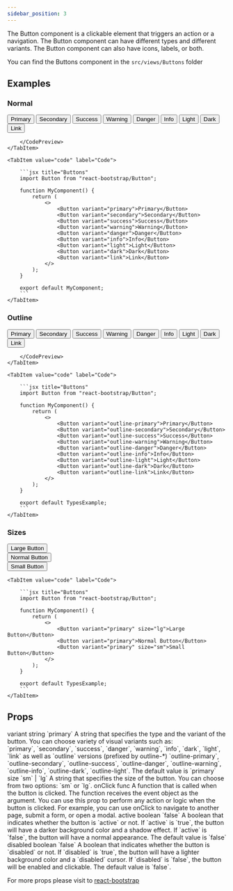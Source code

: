 ```yaml
---
sidebar_position: 3
---
```


The Button component is a clickable element that triggers an action or a navigation. The Button component can have different types and different variants. The Button component can also have icons, labels, or both.

You can find the Buttons component in the `src/views/Buttons` folder



## Examples
### Normal

<Tabs>
    <TabItem value="preview" label="Preview">
        <CodePreview>
            <div className="d-flex gap-2">
                <Button variant="primary">Primary</Button>
                <Button variant="secondary">Secondary</Button>
                <Button variant="success">Success</Button>
                <Button variant="warning">Warning</Button>
                <Button variant="danger">Danger</Button>
                <Button variant="info">Info</Button>
                <Button variant="light">Light</Button>
                <Button variant="dark">Dark</Button>
                <Button variant="link">Link</Button>
            </div>
            
        </CodePreview>
    </TabItem>
    
    <TabItem value="code" label="Code">

        ```jsx title="Buttons"
        import Button from "react-bootstrap/Button";

        function MyComponent() {
            return (
                <>
                    <Button variant="primary">Primary</Button>
                    <Button variant="secondary">Secondary</Button>
                    <Button variant="success">Success</Button>
                    <Button variant="warning">Warning</Button>
                    <Button variant="danger">Danger</Button>
                    <Button variant="info">Info</Button>
                    <Button variant="light">Light</Button>
                    <Button variant="dark">Dark</Button>
                    <Button variant="link">Link</Button>
                </>
            );
        }

        export default MyComponent;
        ```
    </TabItem>
</Tabs>

### Outline

<Tabs>
    <TabItem value="preview" label="Preview">
        <CodePreview>
            <div className="d-flex gap-2">
                <Button variant="outline-primary">Primary</Button>
                <Button variant="outline-secondary">Secondary</Button>
                <Button variant="outline-success">Success</Button>
                <Button variant="outline-warning">Warning</Button>
                <Button variant="outline-danger">Danger</Button>
                <Button variant="outline-info">Info</Button>
                <Button variant="outline-light">Light</Button>
                <Button variant="outline-dark">Dark</Button>
                <Button variant="outline-link">Link</Button>
            </div>
            
        </CodePreview>
    </TabItem>
    
    <TabItem value="code" label="Code">

        ```jsx title="Buttons"
        import Button from "react-bootstrap/Button";

        function MyComponent() {
            return (
                <>
                    <Button variant="outline-primary">Primary</Button>
                    <Button variant="outline-secondary">Secondary</Button>
                    <Button variant="outline-success">Success</Button>
                    <Button variant="outline-warning">Warning</Button>
                    <Button variant="outline-danger">Danger</Button>
                    <Button variant="outline-info">Info</Button>
                    <Button variant="outline-light">Light</Button>
                    <Button variant="outline-dark">Dark</Button>
                    <Button variant="outline-link">Link</Button>
                </>
            );
        }

        export default TypesExample;
        ```
    </TabItem>
</Tabs>

### Sizes

<Tabs>
    <TabItem value="preview" label="Preview">
        <CodePreview>
            <div className="mb-2">
                <Button variant="primary" size="lg">Large Button</Button>
            </div>
            <div className="mb-2">
                <Button variant="primary">Normal Button</Button>
            </div>
            <div className="mb-2">
                <Button variant="primary" size="sm">Small Button</Button>
            </div>
        </CodePreview>
    </TabItem>
    
    <TabItem value="code" label="Code">

        ```jsx title="Buttons"
        import Button from "react-bootstrap/Button";

        function MyComponent() {
            return (
                <>
                    <Button variant="primary" size="lg">Large Button</Button>
                    <Button variant="primary">Normal Button</Button>
                    <Button variant="primary" size="sm">Small Button</Button>
                </>
            );
        }

        export default TypesExample;
        ```
    </TabItem>
</Tabs>

## Props

<FeatureTable>
    <tr>
        <td>variant</td>
        <td>string</td>
        <td>`primary`</td>
        <td>A string that specifies the type and the variant of the button. You can choose variety of visual variants such as: <br />
        `primary`, `secondary`, `success`, `danger`, `warning`, `info`, `dark`, `light`, `link` as well as `outline` versions (prefixed by outline-*) `outline-primary`, `outline-secondary`, `outline-success`, `outline-danger`, `outline-warning`, `outline-info`, `outline-dark`, `outline-light`. The default value is `primary`</td>
    </tr>
    <tr>
        <td>size</td>
        <td>`sm` | `lg`</td>
        <td></td>
        <td>A string that specifies the size of the button. You can choose from two options: `sm` or `lg`. </td>
    </tr> 
    <tr>
        <td>onClick</td>
        <td>func</td>
        <td></td>
        <td>A function that is called when the button is clicked. The function receives the event object as the argument. You can use this prop to perform any action or logic when the button is clicked. For example, you can use onClick to navigate to another page, submit a form, or open a modal.</td>
    </tr>
    <tr>
        <td>active</td>
        <td>boolean</td>
        <td>`false`</td>
        <td>A boolean that indicates whether the button is `active` or not. If `active` is `true`, the button will have a darker background color and a shadow effect. If `active` is `false`, the button will have a normal appearance. The default value is `false`</td>
    </tr>
    <tr>
        <td>disabled</td>
        <td>boolean</td>
        <td>`false`</td>
        <td>A boolean that indicates whether the button is `disabled` or not. If `disabled` is `true`, the button will have a lighter background color and a `disabled` cursor. If `disabled` is `false`, the button will be enabled and clickable. The default value is `false`.</td>
    </tr>
</FeatureTable>

For more props please visit to <a href="https://react-bootstrap.netlify.app/docs/components/buttons/#button" target="_blank">react-bootstrap</a>
